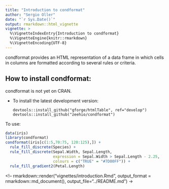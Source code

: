```yaml
---
title: "Introduction to condformat"
author: "Sergio Oller"
date: "`r Sys.Date()`"
output: rmarkdown::html_vignette
vignette: >
  %\VignetteIndexEntry{Introduction to condformat}
  %\VignetteEngine{knitr::rmarkdown}
  %\VignetteEncoding{UTF-8}
---
```


condformat provides an HTML representation of a data frame in which
cells in columns are formatted according to several rules or criteria.

## How to install condformat:

condformat is not yet on CRAN.

* To install the latest development version: 

    ```
    devtools::install_github("gforge/htmlTable", ref="develop")
    devtools::install_github("zeehio/condformat")
    ```

To use:

```r
data(iris)
library(condformat)
condformat(iris[c(1:5,70:75, 120:125),]) +
  rule_fill_discrete(Species) + 
  rule_fill_discrete(Sepal.Width, Sepal.Length,
                     expression = Sepal.Width > Sepal.Length - 2.25,
                     colours = c("TRUE" = "#7D00FF")) + 
  rule_fill_gradient2(Petal.Length)
```

<!-- rmarkdown::render("vignettes/introduction.Rmd", output_format = rmarkdown::md_document(), output_file="../README.md") ->
